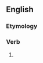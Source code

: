 ==English==

===Etymology===
{{suffix|abhor|eth|lang=en}}

===Verb===
{{head|en|verb form}}

# {{en-archaic third-person singular of|abhor}}